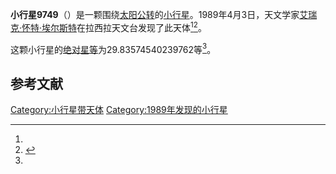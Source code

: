 {{Infobox planet
| bgcolour = #FFFFC0
| name = 9749 Van den Eijnde
| symbol = 
| image = 
| caption = 
| discovery = yes
| discovery_ref = 
| discoverer = [[艾瑞克·怀特·埃尔斯特|艾瑞克·怀特·埃尔斯特]]
| discovery_site = [[拉西拉天文台|拉西拉天文台]] 
| discovered = 1989年4月3日
| designations = yes
| mp_name = 
| named_after = 
| alt_names = 1989 GC1/ 1990 SP11
| mp_category = [[主带小行星|主带小行星]]
| orbit_ref = <ref name="a">[http://ssd.jpl.nasa.gov/sbdb.cgi?sstr=9749 9749 Van den Eijnde] {{Wayback|url=http://ssd.jpl.nasa.gov/sbdb.cgi?sstr=9749 |date=20140924123444 }}，小行星數據庫瀏覽器（JPL Small-Body Database Browser）－[[美国国家航空航天局|美国国家航空航天局]]喷气推进实验室</ref>
| epoch = 2456400.5 (2013年4月18日更新)
| aphelion = {{convert|2.754321752473639|AU|km|3|abbr=on|lk=out}}
| perihelion = {{convert|2.135625635296812|AU|km|3|abbr=on}}
| semimajor = {{convert|2.444973693885225|AU|km|3|abbr=on}}
| eccentricity = 0.126524085
| period = 1396.399591 [[日|日]]<br />3.82[[儒略年|儒略年]]
| avg_speed = 
| inclination = 2.82796611660834
| asc_node = 294.2074267683782
| mean_anomaly = 
| arg_peri = 29.83574540239762
| satellites = 
| physical_characteristics = yes
| dimensions = 
| mass = 
| density = 
| surface_grav = 
| escape_velocity = 
| sidereal_day = 
| axial_tilt = 
| pole_ecliptic_lat = 
| pole_ecliptic_lon = 
| albedo = 
| temperatures= 
| temp_name1 = 
| mean_temp_1 = 
| max_temp_1 = 
| temp_name2 = 
| max_temp_2 = 
| spectral_type = 
| abs_magnitude = 29.83574540239762
}}

'''小行星9749'''（{{lang-en|9749 Van den Eijnde}}）是一颗围绕[[太阳|太阳]][[公转|公转]]的[[小行星|小行星]]。1989年4月3日，天文学家[[艾瑞克·怀特·埃尔斯特|艾瑞克·怀特·埃尔斯特]]在拉西拉天文台发现了此天体<ref name="a" /><ref>{{cite news|title=小行星列表|url=http://cfa-www.harvard.edu/iau/lists/NumberedMPs.txt|accessdate=2013-07-08|newspaper=哈佛大学|archive-date=2008-05-17|archive-url=https://web.archive.org/web/20080517010638/http://cfa-www.harvard.edu/iau/lists/NumberedMPs.txt|dead-url=no}}</ref>。

这颗小行星的[[绝对星等|绝对星等]]为29.83574540239762等<ref name="a" />。

==参考文献==
{{reflist}}
{{Minor Planet Number|[[小行星9748|小行星9748]]|[[小行星9750|小行星9750]]}}

{{小天体}}

[[Category:小行星带天体|Category:小行星带天体]]
[[Category:1989年发现的小行星|Category:1989年发现的小行星]]

{{asteroid-stub}}
